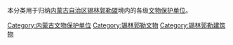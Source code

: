 本分类用于归纳[[内蒙古自治区|内蒙古自治区]][[锡林郭勒盟|锡林郭勒盟]]境内的各级[[文物保护单位|文物保护单位]]。

[[Category:内蒙古文物保护单位|Category:内蒙古文物保护单位]]
[[Category:锡林郭勒文物|Category:锡林郭勒文物]]
[[Category:锡林郭勒建筑物|Category:锡林郭勒建筑物]]